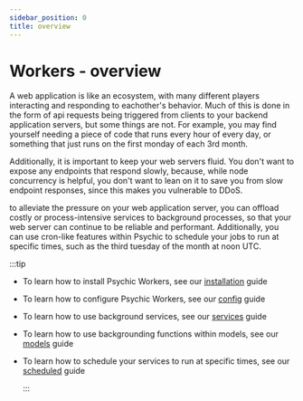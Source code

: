 ```yaml
---
sidebar_position: 0
title: overview
---
```


# Workers - overview

A web application is like an ecosystem, with many different players interacting and responding to eachother's behavior. Much of this is done in the form of api requests being triggered from clients to your backend application servers, but some things are not. For example, you may find yourself needing a piece of code that runs every hour of every day, or something that just runs on the first monday of each 3rd month.

Additionally, it is important to keep your web servers fluid. You don't want to expose any endpoints that respond slowly, because, while node concurrency is helpful, you don't want to lean on it to save you from slow endpoint responses, since this makes you vulnerable to DDoS.

to alleviate the pressure on your web application server, you can offload costly or process-intensive services to background processes, so that your web server can continue to be reliable and performant. Additionally, you can use cron-like features within Psychic to schedule your jobs to run at specific times, such as the third tuesday of the month at noon UTC.

:::tip

- To learn how to install Psychic Workers, see our [installation](/docs/plugins/workers/installation) guide
- To learn how to configure Psychic Workers, see our [config](/docs/plugins/workers/config) guide
- To learn how to use background services, see our [services](/docs/plugins/workers/services) guide
- To learn how to use backgrounding functions within models, see our [models](/docs/plugins/workers/models) guide
- To learn how to schedule your services to run at specific times, see our [scheduled](/docs/plugins/workers/scheduled) guide

  :::
